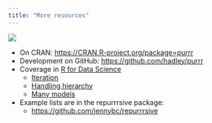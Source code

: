 ```yaml
---
title: "More resources"
---
```


<img src="https://www.stickermule.com/marketplace/embed_img/13594" style="max-width:100%;">

  * On CRAN: <https://CRAN.R-project.org/package=purrr>
  * Development on GitHub: <https://github.com/hadley/purrr> 
  * Coverage in [R for Data Science](http://r4ds.had.co.nz)
    - [Iteration](http://r4ds.had.co.nz/iteration.html)
    - [Handling hierarchy](http://r4ds.had.co.nz/hierarchy.html)
    - [Many models](http://r4ds.had.co.nz/many-models.html)
  * Example lists are in the repurrrsive package:
    - [https://github.com/jennybc/repurrrsive](https://github.com/jennybc/repurrrsive#readme)
